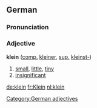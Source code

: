 ==German==
===Pronunciation===
{{IPA|[klain]}}

===Adjective===
'''klein''' ([[comparative|comp.]] [[kleiner]], [[superlative|sup.]] [[kleinst-]])
#[[small]], [[little]], [[tiny]]
#[[insignificant]]

[[Category:German adjectives]]

[[de:klein]]
[[fr:Klein]]
[[nl:klein]]